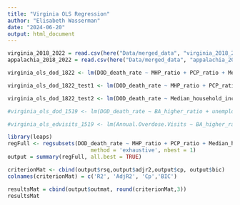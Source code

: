 ```yaml
---
title: "Virginia OLS Regression"
author: "Elisabeth Wasserman"
date: "2024-06-20"
output: html_document
---
```

```r
virginia_2018_2022 = read.csv(here("Data/merged_data", "virginia_2018_2022.csv"), sep = ",", header = TRUE)
appalachia_2018_2022 = read.csv(here("Data/merged_data", "appalachia_2018_2022.csv"), sep = ",", header = TRUE)

```

```r
virginia_ols_dod_1822 <- lm(DOD_death_rate ~ MHP_ratio + PCP_ratio + Median_household_income + Avg_mentally_unhealthy_days + Excessive_drinking + Teen_birth_rate + Poor_fair_health + Adult_smoking + Children_in_poverty + Severe_housing_problems + total_DSW + BA_higher_ratio + below_poverty_ratio + unemployed_pop_pe, data = virginia_2018_2022)

virginia_ols_dod_1822_test1 <- lm(DOD_death_rate ~ MHP_ratio + PCP_ratio + Excessive_drinking + Teen_birth_rate + Poor_fair_health + Severe_housing_problems + total_DSW + BA_higher_ratio + unemployed_pop_pe, data = virginia_2018_2022)

virginia_ols_dod_1822_test2 <- lm(DOD_death_rate ~ Median_household_income + BA_higher_ratio + unemployed_pop_pe, data = virginia_2018_2022)

#virginia_ols_dod_1519 <- lm(DOD_death_rate ~ BA_higher_ratio + unemployed_pop_pe + Median_household_income, data = virginia_2015_2019)

#virginia_ols_edvisits_1519 <- lm(Annual.Overdose.Visits ~ BA_higher_ratio + unemployed_pop_pe + Median_household_income, data = virginia_2015_2019)
```

```r
library(leaps)
regFull <- regsubsets(DOD_death_rate ~ MHP_ratio + PCP_ratio + Median_household_income + Avg_mentally_unhealthy_days + Excessive_drinking + Teen_birth_rate + Poor_fair_health + Adult_smoking + Children_in_poverty + Severe_housing_problems + total_DSW + BA_higher_ratio + below_poverty_ratio + unemployed_pop_pe, data = virginia_2018_2022, 
                          method = 'exhaustive', nbest = 1)
output = summary(regFull, all.best = TRUE)

criterionMat <- cbind(output$rsq,output$adjr2,output$cp, output$bic)
colnames(criterionMat) = c('R2', 'AdjR2', 'Cp','BIC')

resultsMat = cbind(output$outmat, round(criterionMat,3))
resultsMat
```

